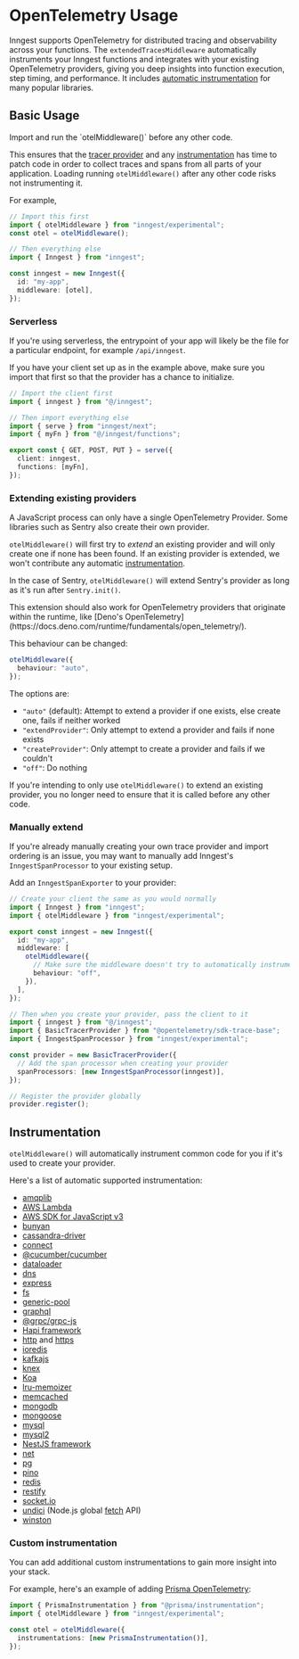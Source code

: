 

# OpenTelemetry Usage

Inngest supports OpenTelemetry for distributed tracing and observability across your functions. The `extendedTracesMiddleware` automatically instruments your Inngest functions and integrates with your existing OpenTelemetry providers, giving you deep insights into function execution, step timing, and performance. It includes [automatic instrumentation](#instrumentation) for many popular libraries.

## Basic Usage

<Callout>
  Import and run the `otelMiddleware()` before any other code.

  This ensures that the [tracer
  provider](https://opentelemetry.io/docs/concepts/signals/traces/#tracer-provider)
  and any
  [instrumentation](https://opentelemetry.io/docs/concepts/instrumentation/) has
  time to patch code in order to collect traces and spans from all parts of your
  application. Loading running `otelMiddleware()` after any other code risks not
  instrumenting it.
</Callout>

For example,

```ts
// Import this first
import { otelMiddleware } from "inngest/experimental";
const otel = otelMiddleware();

// Then everything else
import { Inngest } from "inngest";

const inngest = new Inngest({
  id: "my-app",
  middleware: [otel],
});
```

### Serverless

If you're using serverless, the entrypoint of your app will likely be the file
for a particular endpoint, for example `/api/inngest`.

If you have your client set up as in the example above, make sure you import
that first so that the provider has a chance to initialize.

```ts
// Import the client first
import { inngest } from "@/inngest";

// Then import everything else
import { serve } from "inngest/next";
import { myFn } from "@/inngest/functions";

export const { GET, POST, PUT } = serve({
  client: inngest,
  functions: [myFn],
});
```

### Extending existing providers

A JavaScript process can only have a single OpenTelemetry Provider. Some
libraries such as Sentry also create their own provider.

`otelMiddleware()` will first try to _extend_ an existing provider and will only
create one if none has been found. If an existing provider is extended, we won't
contribute any automatic [instrumentation](#instrumentation).

In the case of Sentry, `otelMiddleware()` will extend Sentry's provider as long
as it's run after `Sentry.init()`.

<Note>
  This extension should also work for OpenTelemetry providers that originate
  within the runtime, like [Deno's OpenTelemetry](https://docs.deno.com/runtime/fundamentals/open_telemetry/).
</Note>

This behaviour can be changed:

```ts
otelMiddleware({
  behaviour: "auto",
});
```

The options are:

- `"auto"` (default): Attempt to extend a provider if one exists, else create one, fails
  if neither worked
- `"extendProvider"`: Only attempt to extend a provider and fails if none exists
- `"createProvider"`: Only attempt to create a provider and fails if we couldn't
- `"off"`: Do nothing

If you're intending to only use `otelMiddleware()` to extend an existing
provider, you no longer need to ensure that it is called before any other code.

### Manually extend

If you're already manually creating your own trace provider and import ordering
is an issue, you may want to manually add Inngest's `InngestSpanProcessor` to
your existing setup.

Add an `InngestSpanExporter` to your provider:

```ts
// Create your client the same as you would normally
import { Inngest } from "inngest";
import { otelMiddleware } from "inngest/experimental";

export const inngest = new Inngest({
  id: "my-app",
  middleware: [
    otelMiddleware({
      // Make sure the middleware doesn't try to automatically instrument
      behaviour: "off",
    }),
  ],
});
```

```ts
// Then when you create your provider, pass the client to it
import { inngest } from "@/inngest";
import { BasicTracerProvider } from "@opentelemetry/sdk-trace-base";
import { InngestSpanProcessor } from "inngest/experimental";

const provider = new BasicTracerProvider({
  // Add the span processor when creating your provider
  spanProcessors: [new InngestSpanProcessor(inngest)],
});

// Register the provider globally
provider.register();
```

## Instrumentation

`otelMiddleware()` will automatically instrument common code for you if it's
used to create your provider.

Here's a list of automatic supported instrumentation:

- [amqplib](https://www.npmjs.com/package/amqplib)
- [AWS Lambda](https://docs.aws.amazon.com/lambda/latest/dg/nodejs-handler.html)
- [AWS SDK for JavaScript v3](https://github.com/aws/aws-sdk-js-v3)
- [bunyan](https://www.npmjs.com/package/bunyan)
- [cassandra-driver](https://www.npmjs.com/package/cassandra-driver)
- [connect](https://github.com/senchalabs/connect)
- [@cucumber/cucumber](https://www.npmjs.com/package/@cucumber/cucumber)
- [dataloader](https://www.npmjs.com/package/dataloader)
- [dns](http://nodejs.org/dist/latest/docs/api/dns.html)
- [express](https://github.com/expressjs/express)
- [fs](http://nodejs.org/dist/latest/docs/api/fs.html)
- [generic-pool](https://github.com/coopernurse/node-pool)
- [graphql](https://www.npmjs.com/package/graphql)
- [@grpc/grpc-js](https://grpc.io/blog/grpc-js-1.0/)
- [Hapi framework](https://www.npmjs.com/package/@hapi/hapi)
- [http](https://nodejs.org/api/http.html) and
  [https](https://nodejs.org/api/https.html)
- [ioredis](https://github.com/luin/ioredis)
- [kafkajs](https://www.npmjs.com/package/kafkajs)
- [knex](https://github.com/knex/knex)
- [Koa](https://github.com/koajs/koa)
- [lru-memoizer](https://github.com/jfromaniello/lru-memoizer)
- [memcached](https://www.npmjs.com/package/memcached)
- [mongodb](https://github.com/mongodb/node-mongodb-native)
- [mongoose](https://github.com/Automattic/mongoose)
- [mysql](https://www.npmjs.com/package/mysql)
- [mysql2](https://github.com/sidorares/node-mysql2)
- [NestJS framework](https://nestjs.com/)
- [net](http://nodejs.org/dist/latest/docs/api/net.html)
- [pg](https://github.com/brianc/node-postgres)
- [pino](https://www.npmjs.com/package/pino)
- [redis](https://github.com/NodeRedis/node_redis)
- [restify](https://github.com/restify/node-restify)
- [socket.io](https://github.com/socketio/socket.io)
- [undici](https://undici.nodejs.org/) (Node.js global
  [fetch](https://nodejs.org/docs/latest/api/globals.html#fetch) API)
- [winston](https://www.npmjs.com/package/winston)

### Custom instrumentation

You can add additional custom instrumentations to gain more insight into your
stack.

For example, here's an example of adding [Prisma
OpenTelemetry](https://www.prisma.io/docs/orm/prisma-client/observability-and-logging/opentelemetry-tracing):

```ts
import { PrismaInstrumentation } from "@prisma/instrumentation";
import { otelMiddleware } from "inngest/experimental";

const otel = otelMiddleware({
  instrumentations: [new PrismaInstrumentation()],
});
```
